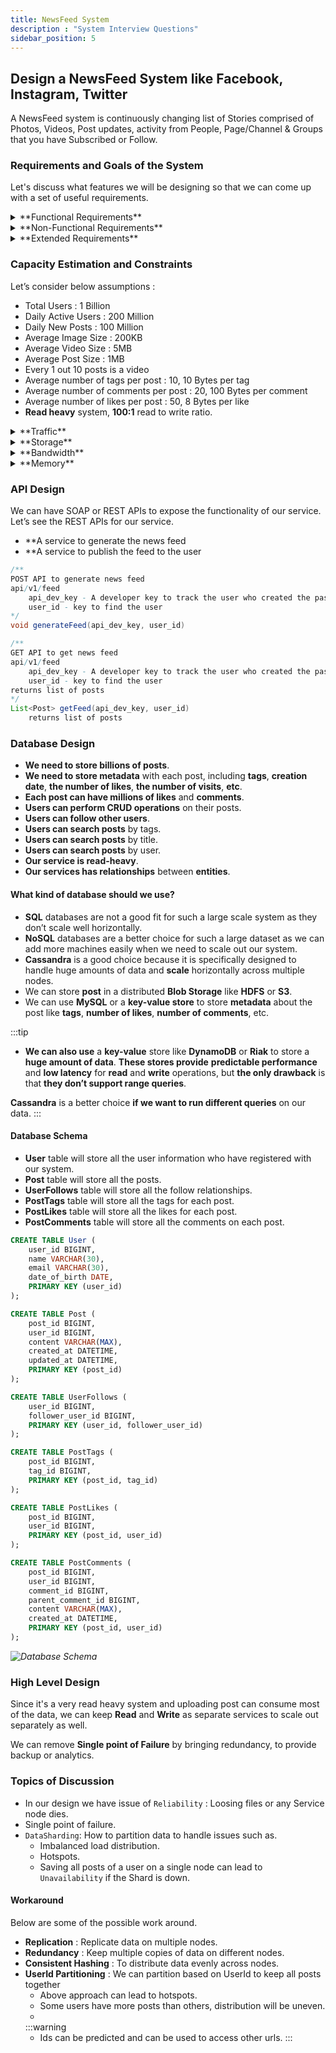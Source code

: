 ```yaml
---
title: NewsFeed System
description : "System Interview Questions"
sidebar_position: 5
---
```



## Design a NewsFeed System like Facebook, Instagram, Twitter
A NewsFeed system is continuously changing list of Stories comprised of Photos, Videos, Post updates, activity
from People, Page/Channel & Groups that you have Subscribed or Follow.


### Requirements and Goals of the System
Let's discuss what features we will be designing so that we can come up with a set of useful requirements.

<details>
<summary>**Functional Requirements**</summary>
    - Users should be able to view their NewsFeed containing Stories from people they follow.
    - Feed consists of Text, Images and Videos.
</details>

<details>
<summary> **Non-Functional Requirements**</summary>
    - The system should be highly reliable, any data loss should be avoided.
    - The system should be highly available. This is required because if our service is down, users will not be able to access their pastes.
    - System can be eventually consistent in favour of Availability.
    - The system should be highly scalable to support a high number of users uploading/downloading images.
</details>

<details>
<summary>**Extended Requirements**</summary>
    - Analytics, e.g., how many times a post was viewed?
    - Users should be able to search for images by title.
    - Users should be able to tag images.
    - Users should be able to perform CRUD operations on their posts.
</details>

### Capacity Estimation and Constraints
Let’s consider below assumptions :
- Total Users : 1 Billion
- Daily Active Users : 200 Million
- Daily New Posts : 100 Million
- Average Image Size : 200KB
- Average Video Size : 5MB
- Average Post Size : 1MB
- Every 1 out 10 posts is a video
- Average number of tags per post : 10, 10 Bytes per tag
- Average number of comments per post : 20, 100 Bytes per comment
- Average number of likes per post : 50, 8 Bytes per like
- **Read heavy** system, **100:1** read to write ratio.

<details>
<summary>**Traffic**</summary>
    - Total number of post per second: 100M / (24 * 3600) ~= 1150
    - Total number of reads per second: 100 * 1150 ~= 115K
</details>
<details>
<summary>**Storage**</summary>
    - Total storage required for one day of images: 100M * 90% * 200KB ~= 18TB
    - Total storage required for one day of videos: 100M * 10% * 5MB ~= 50TB
    - Total storage required for one day of posts: 18TB + 50TB ~= 70TB
    - Total storage required for one day of tags: 100M * 10 * 10B ~= 10TB
    - Total storage required for one day of comments: 100M * 20 * 100B ~= 200TB
    - Total storage required for one day of likes: 100M * 50 * 8B ~= 40TB
    - Total storage: 2PB + 20TB + 200TB + 50TB ~= 2.3PB
</details>
<details>
<summary>**Bandwidth**</summary>
    - Incoming data: 90M * 200KB + 10M * 5MB ~= 18TB per day
    - Outgoing data: 115K * 1MB ~= 115GB per day
</details>
<details>
<summary>**Memory**</summary>
    - To cache hot images and videos, we will need 20% of daily incoming traffic:
    - 18TB * 20% ~= 4TB
    - To cache hot posts, we will need 20% of daily read traffic: 115GB * 20% ~= 25GB
</details>


### API Design
We can have SOAP or REST APIs to expose the functionality of our service. Let’s see the REST APIs for our service.

- **A service to generate the news feed
- **A service to publish the feed to the user

```java
/**
POST API to generate news feed
api/v1/feed
    api_dev_key - A developer key to track the user who created the paste and to block abuse
    user_id - key to find the user
*/
void generateFeed(api_dev_key, user_id)

/**
GET API to get news feed
api/v1/feed
    api_dev_key - A developer key to track the user who created the paste and to block abuse
    user_id - key to find the user
returns list of posts
*/
List<Post> getFeed(api_dev_key, user_id)
    returns list of posts
```

### Database Design
- **We need to store billions of posts**.
- **We need to store metadata** with each post, including **tags**, **creation date**, **the number of likes**, **the number of visits**, **etc**.
- **Each post can have millions of likes** and **comments**.
- **Users can perform CRUD operations** on their posts.
- **Users can follow other users**.
- **Users can search posts** by tags.
- **Users can search posts** by title.
- **Users can search posts** by user.
- **Our service is read-heavy**.
- **Our services has relationships** between **entities**.

#### What kind of database should we use?
- **SQL** databases are not a good fit for such a large scale system as they don’t scale well horizontally.
- **NoSQL** databases are a better choice for such a large dataset as we can add more machines easily when we need to scale out our system.
- **Cassandra** is a good choice because it is specifically designed to handle huge amounts of data and **scale** horizontally across multiple nodes.
- We can store **post** in a distributed **Blob Storage** like **HDFS** or **S3**.
- We can use **MySQL** or a **key-value store** to store **metadata** about the post like **tags**, **number of likes**, **number of comments**, etc.

:::tip
- **We can also use** a **key-value** store like **DynamoDB** or **Riak** to store a **huge amount of data**. **These stores provide** **predictable performance** and **low latency** for **read** and **write** operations, but **the only drawback** is that **they don’t support range queries**.

**Cassandra** is a better choice **if we want to run different queries** on our data.
:::

#### Database Schema
- **User** table will store all the user information who have registered with our system.
- **Post** table will store all the posts.
- **UserFollows** table will store all the follow relationships.
- **PostTags** table will store all the tags for each post.
- **PostLikes** table will store all the likes for each post.
- **PostComments** table will store all the comments on each post.

```sql
CREATE TABLE User (
    user_id BIGINT,
    name VARCHAR(30),
    email VARCHAR(30),
    date_of_birth DATE,
    PRIMARY KEY (user_id)
);

CREATE TABLE Post (
    post_id BIGINT,
    user_id BIGINT,
    content VARCHAR(MAX),
    created_at DATETIME,
    updated_at DATETIME,
    PRIMARY KEY (post_id)
);

CREATE TABLE UserFollows (
    user_id BIGINT,
    follower_user_id BIGINT,
    PRIMARY KEY (user_id, follower_user_id)
);

CREATE TABLE PostTags (
    post_id BIGINT,
    tag_id BIGINT,
    PRIMARY KEY (post_id, tag_id)
);

CREATE TABLE PostLikes (
    post_id BIGINT,
    user_id BIGINT,
    PRIMARY KEY (post_id, user_id)
);

CREATE TABLE PostComments (
    post_id BIGINT,
    user_id BIGINT,
    comment_id BIGINT,
    parent_comment_id BIGINT,
    content VARCHAR(MAX),
    created_at DATETIME,
    PRIMARY KEY (post_id, user_id)
);
```
_![Database Schema](./db-schema.png)_

### High Level Design
Since it's a very read heavy system and uploading post can consume most of the data, we can keep **Read** and **Write** as
separate services to scale out separately as well.

We can remove **Single point of Failure** by bringing redundancy, to provide backup or analytics.


<FinalDesignSVG width="100%" height="80%"/>

### Topics of Discussion
- In our design we have issue of `Reliability` : Loosing files or any Service node dies.
- Single point of failure.
- `DataSharding`: How to partition data to handle issues such as.
    - Imbalanced load distribution.
    - Hotspots.
    - Saving all posts of a user on a single node can lead to `Unavailability` if the Shard is down.

#### Workaround
Below are some of the possible work around.
- **Replication** : Replicate data on multiple nodes.
- **Redundancy** : Keep multiple copies of data on different nodes.
- **Consistent Hashing** : To distribute data evenly across nodes.
- **UserId Partitioning** : We can partition based on UserId to keep all posts together
    - Above approach can lead to hotspots.
    - Some users have more posts than others, distribution will be uneven.
    -
  :::warning
  - Ids can be predicted and can be used to access other urls.
  :::


